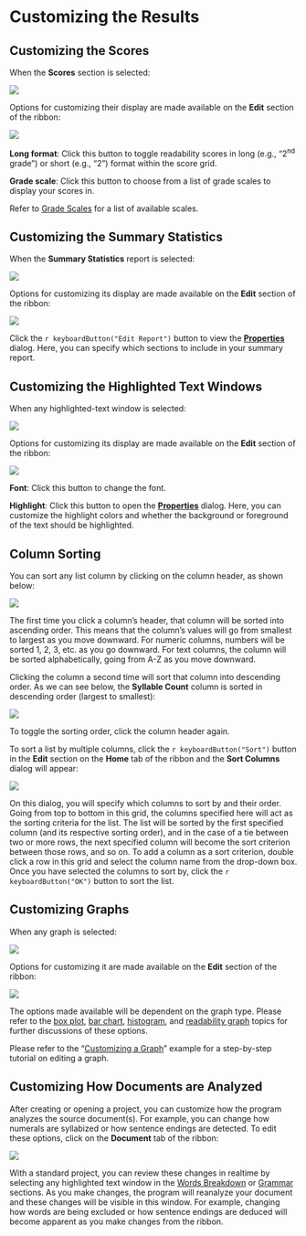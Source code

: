 # Customizing the Results

## Customizing the Scores {-}

When the **Scores** section is selected:

![](Images/featuresscores.png)

Options for customizing their display are made available on the **Edit** section of the ribbon:

![](Images/RibbonEditScores.png)

**Long format**: Click this button to toggle readability scores in long (e.g., “2^nd^ grade”) or short (e.g., “2”) format within the score grid.

**Grade scale**: Click this button to choose from a list of grade scales to display your scores in.

Refer to [Grade Scales](#grade-scales) for a list of available scales.

## Customizing the Summary Statistics {-}

When the **Summary Statistics** report is selected:

![](Images/featuresstats.png)

Options for customizing its display are made available on the **Edit** section of the ribbon:

![](Images/RibbonEditStats.png)

Click the `r keyboardButton("Edit Report")` button to view the [**Properties**](#options-statistics) dialog. Here, you can specify which sections to include in your summary report.

## Customizing the Highlighted Text Windows {-}

When any highlighted-text window is selected:

![](Images/dolchhighlightednonwords.png)

Options for customizing its display are made available on the **Edit** section of the ribbon:

![](Images/RibbonEditTextWindow.png)

**Font**: Click this button to change the font.

**Highlight**: Click this button to open the [**Properties**](#options-highlighted-reports) dialog. Here, you can customize the highlight colors and whether the background or foreground of the text should be highlighted.

## Column Sorting {-#column-sorting}

You can sort any list column by clicking on the column header, as shown below:

![](Images/columnheader.png)

The first time you click a column's header, that column will be sorted into ascending order. This means that the column's values will go from smallest to largest as you move downward. For numeric columns, numbers will be sorted 1, 2, 3, etc. as you go downward. For text columns, the column will be sorted alphabetically, going from A-Z as you move downward.

Clicking the column a second time will sort that column into descending order. As we can see below, the **Syllable Count** column is sorted in descending order (largest to smallest):

![](Images/difficultwords.png)

To toggle the sorting order, click the column header again.

To sort a list by multiple columns, click the `r keyboardButton("Sort")` button in the **Edit** section on the **Home** tab of the ribbon and the **Sort Columns** dialog will appear:

![](Images/sortcolumnsdialog.png)

On this dialog, you will specify which columns to sort by and their order. Going from top to bottom in this grid, the columns specified here will act as the sorting criteria for the list. The list will be sorted by the first specified column (and its respective sorting order), and in the case of a tie between two or more rows, the next specified column will become the sort criterion between those rows, and so on. To add a column as a sort criterion, double click a row in this grid and select the column name from the drop-down box. Once you have selected the columns to sort by, click the `r keyboardButton("OK")` button to sort the list.

## Customizing Graphs {-}

When any graph is selected:

![](Images/SentenceBoxPlotSelected.png)

Options for customizing it are made available on the **Edit** section of the ribbon:

![](Images/RibbonEditGraphs.png)

The options made available will be dependent on the graph type. Please refer to the [box plot](#options-box-plots), [bar chart](#options-bar-charts), [histogram](#options-histograms), and [readability graph](#options-readability-graphs) topics for further discussions of these options.

Please refer to the “[Customizing a Graph](#customizing-a-graph)” example for a step-by-step tutorial on editing a graph.

## Customizing How Documents are Analyzed {-}

After creating or opening a project, you can customize how the program analyzes the source document(s). For example, you can change how numerals are syllabized or how sentence endings are detected. To edit these options, click on the **Document** tab of the ribbon:

![](Images/RibbonEditDocumentOptions.png)

::: {.tipsection data-latex=""}
With a standard project, you can review these changes in realtime by selecting any highlighted text window in the [Words Breakdown](#reviewing-word-breakdowns) or [Grammar](#reviewing-standard-grammar) sections. As you make changes, the program will reanalyze your document and these changes will be visible in this window. For example, changing how words are being excluded or how sentence endings are deduced will become apparent as you make changes from the ribbon.
:::
